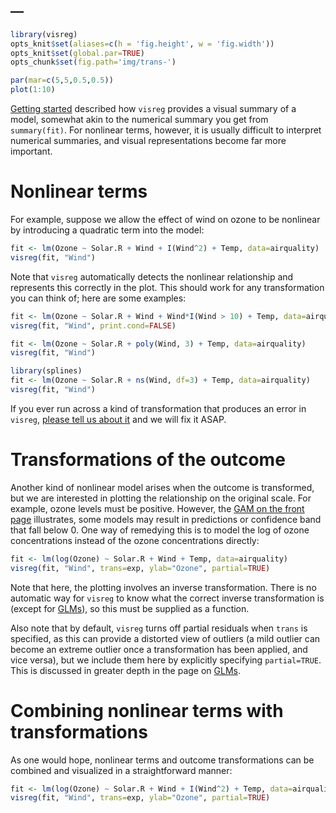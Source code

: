---
---

```r
library(visreg)
opts_knit$set(aliases=c(h = 'fig.height', w = 'fig.width'))
opts_knit$set(global.par=TRUE)
opts_chunk$set(fig.path='img/trans-')
```
```r
par(mar=c(5,5,0.5,0.5))
plot(1:10)
```

[Getting started](basic) described how `visreg` provides a visual summary of a model, somewhat akin to the numerical summary you get from `summary(fit)`.  For nonlinear terms, however, it is usually difficult to interpret numerical summaries, and visual representations become far more important.

# Nonlinear terms

For example, suppose we allow the effect of wind on ozone to be nonlinear by introducing a quadratic term into the model:

```r
fit <- lm(Ozone ~ Solar.R + Wind + I(Wind^2) + Temp, data=airquality)
visreg(fit, "Wind")
```

Note that `visreg` automatically detects the nonlinear relationship and represents this correctly in the plot.  This should work for any transformation you can think of; here are some examples:

```r
fit <- lm(Ozone ~ Solar.R + Wind + Wind*I(Wind > 10) + Temp, data=airquality)
visreg(fit, "Wind", print.cond=FALSE)
```

```r
fit <- lm(Ozone ~ Solar.R + poly(Wind, 3) + Temp, data=airquality)
visreg(fit, "Wind")
```

```r
library(splines)
fit <- lm(Ozone ~ Solar.R + ns(Wind, df=3) + Temp, data=airquality)
visreg(fit, "Wind")
```

If you ever run across a kind of transformation that produces an error in `visreg`, [please tell us about it](https://github.com/pbreheny/visreg/issues) and we will fix it ASAP.

# Transformations of the outcome

Another kind of nonlinear model arises when the outcome is transformed, but we are interested in plotting the relationship on the original scale.  For example, ozone levels must be positive.  However, the <a href="index.html#gam">GAM on the front page</a> illustrates, some models may result in predictions or confidence band that fall below 0.  One way of remedying this is to model the log of ozone concentrations instead of the ozone concentrations directly:

```r
fit <- lm(log(Ozone) ~ Solar.R + Wind + Temp, data=airquality)
visreg(fit, "Wind", trans=exp, ylab="Ozone", partial=TRUE)
```

Note that here, the plotting involves an inverse transformation.  There is no automatic way for `visreg` to know what the correct inverse transformation is (except for [GLMs](glm.html)), so this must be supplied as a function.

Also note that by default, `visreg` turns off partial residuals when `trans` is specified, as this can provide a distorted view of outliers (a mild outlier can become an extreme outlier once a transformation has been applied, and vice versa), but we include them here by explicitly specifying `partial=TRUE`.  This is discussed in greater depth in the page on [GLMs](glm.html#scale).

# Combining nonlinear terms with transformations

As one would hope, nonlinear terms and outcome transformations can be combined and visualized in a straightforward manner:

```r
fit <- lm(log(Ozone) ~ Solar.R + Wind + I(Wind^2) + Temp, data=airquality)
visreg(fit, "Wind", trans=exp, ylab="Ozone", partial=TRUE)
```
